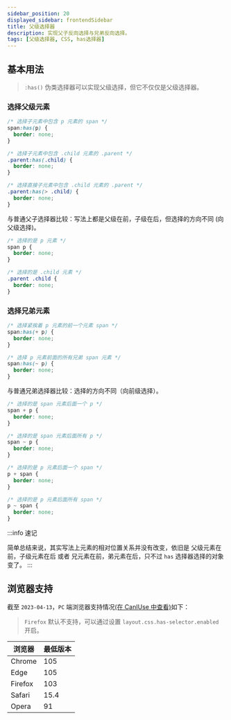 ```yaml
---
sidebar_position: 20
displayed_sidebar: frontendSidebar
title: 父级选择器
description: 实现父子反向选择与兄弟反向选择。
tags: [父级选择器, CSS, has选择器]
---
```


<Author count publish="2023-4-18 23:35:00" />

## 基本用法

> `:has()` 伪类选择器可以实现父级选择，<Emphasis>但它不仅仅是父级选择器</Emphasis>。

### 选择父级元素

```css
/* 选择子元素中包含 p 元素的 span */
span:has(p) {
  border: none;
}

/* 选择子元素中包含 .child 元素的 .parent */
.parent:has(.child) {
  border: none;
}

/* 选择直接子元素中包含 .child 元素的 .parent */
.parent:has(> .child) {
  border: none;
}
```

与普通父子选择器比较：写法上都是父级在前，子级在后，但选择的方向不同 (向父级选择)。

```css
/* 选择的是 p 元素 */
span p {
  border: none;
}

/* 选择的是 .child 元素 */
.parent .child {
  border: none;
}
```

### 选择兄弟元素

```css
/* 选择紧挨着 p 元素的前一个元素 span */
span:has(+ p) {
  border: none;
}

/* 选择 p 元素前面的所有兄弟 span 元素 */
span:has(~ p) {
  border: none;
}
```

与普通兄弟选择器比较：选择的方向不同（向前级选择）。

```css
/* 选择的是 span 元素后面一个 p */
span + p {
  border: none;
}

/* 选择的是 span 元素后面所有 p */
span ~ p {
  border: none;
}
```

```css
/* 选择的是 p 元素后面一个 span */
p + span {
  border: none;
}

/* 选择的是 p 元素后面所有 span */
p ~ span {
  border: none;
}
```

:::info 速记

简单总结来说，其实写法上元素的相对位置关系并没有改变，依旧是 <Emphasis>父级元素在前，子级元素在后</Emphasis> 或者 <Emphasis>兄元素在前，弟元素在后</Emphasis>，只不过 `has` 选择器选择的对象变了。
:::

## 浏览器支持

截至 `2023-04-13`，`PC` 端浏览器支持情况[(在 CanIUse 中查看)](https://caniuse.com/?search=%3Ahas)如下：

> `Firefox` 默认不支持，可以通过设置 `layout.css.has-selector.enabled` 开启。

| 浏览器  | 最低版本 |
| ------- | :------- |
| Chrome  | 105      |
| Edge    | 105      |
| Firefox | 103      |
| Safari  | 15.4     |
| Opera   | 91       |
